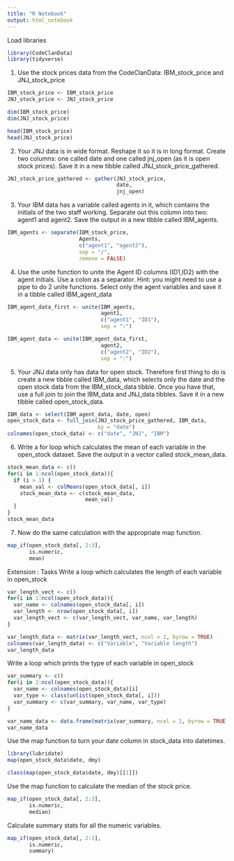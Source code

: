 ```yaml
---
title: "R Notebook"
output: html_notebook
---
```


Load libraries
```r
library(CodeClanData)
library(tidyverse)
```

1. Use the stock prices data from the CodeClanData: IBM_stock_price and JNJ_stock_price
```r
IBM_stock_price <- IBM_stock_price
JNJ_stock_price <- JNJ_stock_price
```


```r
dim(IBM_stock_price)
dim(JNJ_stock_price)
```

```r
head(IBM_stock_price)
head(JNJ_stock_price)
```

2. Your JNJ data is in wide format. Reshape it so it is in long format. Create two columns: one called date and one called jnj_open (as it is open stock prices). Save it in a new tibble called JNJ_stock_price_gathered.

```r
JNJ_stock_price_gathered <- gather(JNJ_stock_price, 
                                   date, 
                                   jnj_open)
```

3. Your IBM data has a variable called agents in it, which contains the initials of the two staff working. Separate out this column into two:  agent1 and agent2. Save the output in a new tibble called IBM_agents.
```r
IBM_agents <- separate(IBM_stock_price, 
                       Agents,
                       c("agent1", "agent2"), 
                       sep = "/", 
                       remove = FALSE)
```

4. Use the unite function to unite the Agent ID columns (ID1,ID2) with the agent initials. Use a colon as a separator. Hint: you might need to use a pipe to do 2 unite functions. Select only the agent variables and save it in a tibble called IBM_agent_data
```r
IBM_agent_data_first <- unite(IBM_agents, 
                              agent1, 
                              c("agent1", "ID1"), 
                              sep = ":")

IBM_agent_data <- unite(IBM_agent_data_first, 
                              agent2, 
                              c("agent2", "ID2"), 
                              sep = ":")
```

5. Your JNJ data only has data for open stock. Therefore first thing to do is create a new tibble called IBM_data, which selects only the date and the open stock data from the IBM_stock_data tibble. Once you have that, use a full join to join the IBM_data and JNJ_data tibbles. Save it in a new tibble called open_stock_data.

```r
IBM_data <- select(IBM_agent_data, date, open)
open_stock_data <- full_join(JNJ_stock_price_gathered, IBM_data, 
                             by = "date")
colnames(open_stock_data) <- c("date", "JNJ", "IBM")
```

6. Write a for loop which calculates the mean of each variable in the open_stock dataset. Save the output in a vector called  stock_mean_data.


```r
stock_mean_data <- c()
for(i in 1:ncol(open_stock_data)){
  if (i > 1) {
    mean_val <- colMeans(open_stock_data[, i])
    stock_mean_data <- c(stock_mean_data,  
                         mean_val)
  }
}
stock_mean_data
```


7. Now do the same calculation with the appropriate map function.

```r
map_if(open_stock_data[, 2:3], 
       is.numeric, 
       mean)
```

Extension : Tasks
Write a loop which calculates the length of each variable in open_stock

```r
var_length_vect <- c()
for(i in 1:ncol(open_stock_data)){
  var_name <- colnames(open_stock_data[, i])
  var_length <- nrow(open_stock_data[, i])
  var_length_vect <- c(var_length_vect, var_name, var_length)
}

var_length_data <- matrix(var_length_vect, ncol = 2, byrow = TRUE)
colnames(var_length_data) <- c("Variable", "Variable length")
var_length_data
```


Write a loop which prints the type of each variable in open_stock
```r
var_summary <- c()
for(i in 1:ncol(open_stock_data)){
  var_name <- colnames(open_stock_data)[i]
  var_type <- class(unlist(open_stock_data[, i]))
  var_summary <- c(var_summary, var_name, var_type)
}

var_name_data <- data.frame(matrix(var_summary, ncol = 2, byrow = TRUE))
var_name_data
```


Use the map function to turn your date column in stock_data into datetimes.
```r
library(lubridate)
map(open_stock_data$date, dmy)

class(map(open_stock_data$date, dmy)[[1]])
```


Use the map function to calculate the median of the stock price.
```r
map_if(open_stock_data[, 2:3], 
       is.numeric, 
       median)
```

Calculate summary stats for all the numeric variables.
```r
map_if(open_stock_data[, 2:3], 
       is.numeric, 
       summary)
```

